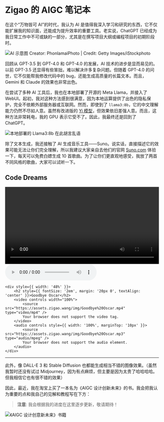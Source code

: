 # Zigao 的 AIGC 笔记本

在这个“万物皆可 AI”的时代，我认为 AI 是值得我深入学习和研究的东西，它不仅能扩展我的知识面，还能成为提升效率的重要工具。老实说，ChatGPT 已经成为我日常工作中不可或缺的一部分，尤其是在撰写项目大纲或编程项目的初期阶段时。

![AI 示意图 Creator: PhonlamaiPhoto | Credit: Getty Images/iStockphoto](https://assets.zigao.wang/img/20240720164857.png)

回顾从 GPT-3.5 到 GPT-4.0 和 GPT-4.0 的发展，AI 技术的进步是显而易见的。以前 GPT-3.5 还显得有些笨拙，难以解决许多复杂问题。但随着 GPT-4.0 的问世，它不仅能帮我修改代码中的 bug，还能生成高质量的长篇文本。而且，Gemini 和 Claude 的效果也非常出色。

在尝试了多种 AI 工具后，我也在本地部署了开源的 Meta Llama，并接入了 WebUI。起初，我对这种方法感到很满意，因为本地运算提供了出色的隐私保护，完全不依赖外部服务器或互联网。然而，即使到了 `llama3:8b`，它的中文理解能力仍然不尽如人意。虽然有改进版的 [Yi 模型](https://github.com/01-ai/Yi)，但效果依旧差强人意。而且，这种方法非常耗电，我的 GPU 表示它受不了。因此，我最终还是回到了 ChatGPT。

![本地部署的 Llama3:8b 在此胡言乱语](https://assets.zigao.wang/img/CleanShot%202024-07-20%20at%2016.44.23@2x.png)

除了文本生成，我还接触了 AI 生成音乐工具——Suno。说实话，直接描述它的效果可能无法让你们完全理解，所以我建议大家亲自去他们的官网 [Suno.com](http://suno.com/) 体验一下，每天可以免费白嫖生成 10 首歌曲。为了让你们更直观地感受，我放了两首不同风格的歌曲，大家可以试听一下。

<div style={{ display: 'flex', justifyContent: 'space-between', margin: '20px 0' }}>
    <div style={{ width: '48%' }}>
        <h2 style={{ fontSize: '2em', margin: '20px 0', textAlign: 'center' }}>Code Dreams</h2>
        <video controls width="100%">
            <source src="https://assets.zigao.wang/img/Code%20Dreams.mp4" type="video/mp4" />
            Your browser does not support the video tag.
        </video>
        <audio controls style={{ width: '100%', marginTop: '10px' }}>
            <source src="https://assets.zigao.wang/img/Code%20Dreams.mp3" type="audio/mpeg" />
            Your browser does not support the audio element.
        </audio>
    </div>

    <div style={{ width: '48%' }}>
        <h2 style={{ fontSize: '2em', margin: '20px 0', textAlign: 'center' }}>Goodbye Oscar</h2>
        <video controls width="100%">
            <source src="https://assets.zigao.wang/img/Goodbye%20Oscar.mp4" type="video/mp4" />
            Your browser does not support the video tag.
        </video>
        <audio controls style={{ width: '100%', marginTop: '10px' }}>
            <source src="https://assets.zigao.wang/img/Goodbye%20Oscar.mp3" type="audio/mpeg" />
            Your browser does not support the audio element.
        </audio>
    </div>
</div>

---

此外，像 DALL-E 3 和 Stable Diffusion 也都能生成相当不错的图像效果。（虽然我暂时还没有试过 Midjourney，因为有点麻烦，但主要是因为太贵了哈哈哈哈。但我相信它也有很不错的效果）

因此，最近，我在淘宝上买了一本名为《AIGC 设计创新未来》的书。我会把我认为重要的点和我自己的见解和教程写在下方：

> **注意**: 我会根据我的进度在这里逐步更新，敬请期待！

![《AIGC 设计创意新未来》书籍](https://assets.zigao.wang/img/20240720160919.png)